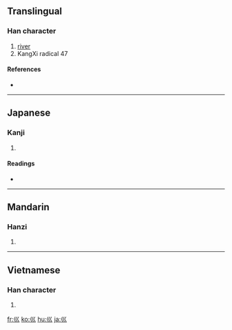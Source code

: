{{also|川|巜|«}}
==Translingual==
{{Han stroke|[[Image:巛-order.gif]]}}

===Han character===
{{Han char|rn=47|rad=巛|as=00|sn=3|four=|canj=女女女 (VVV), X女女女 (XVVV)}}

# [[river]]
# KangXi radical 47

====References====
* {{Han ref|kx=0323.180|dkj=08669|dj=0624.030|hdz=21097.080|uh=5DDB|ud=24027}}

----

==Japanese==

===Kanji===
{{ja-kanji|grade=|rs=巛00}}

# {{defn|Japanese}}

====Readings====
* {{ja-readings|on=[[せん]] (sen)|kun=[[かわ]] (kawa)}}

----

==Mandarin==

===Hanzi===
{{cmn-hanzi|pin=[[chuān]] ([[chuan1]])|wg=ch'uan<sup>1</sup>}}

# {{defn|Mandarin|sort=巛00}}

----

==Vietnamese==

===Han character===
{{vi-hantu|[[xuyên]], [[sào]]|rs=巛00}}

# {{defn|Vietnamese|sort=巛00}}

[[fr:巛]]
[[ko:巛]]
[[hu:巛]]
[[ja:巛]]